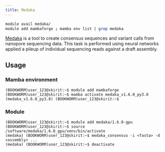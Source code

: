 ```yaml
---
title: Medaka
---
```

```bash
module avail medaka/
module add mambaforge ; mamba env list | grep medaka
```

[Medaka](https://github.com/nanoporetech/medaka) is a tool to create consensus sequences and variant calls from nanopore sequencing data. This task is performed using neural networks applied a pileup of individual sequencing reads against a draft assembly.

## Usage

### Mamba environment

```
(BOOKWORM)user_123@skirit:~$ module add mambaforge
(BOOKWORM)user_123@skirit:~$ mamba activate medaka_v1.6.0_py3.8
(medaka_v1.6.0_py3.8) (BOOKWORM)user_123@skirit:~$
```

### Module

```
(BOOKWORM)user_123@skirit:~$ module add medaka/1.6.0-gpu
(BOOKWORM)user_123@skirit:~$ source /software/medaka/1.6.0_gpu/venv/bin/activate
(medaka) (BOOKWORM)user_123@skirit:~$ medaka_consensus -i <fasta> -d <assembly> ...
(medaka) (BOOKWORM)user_123@skirit:~$ deactivate
```
